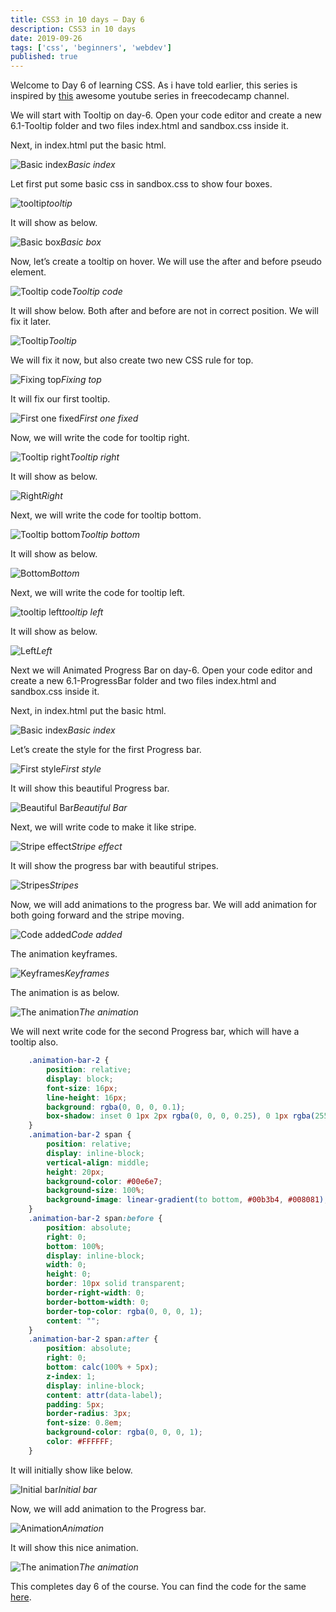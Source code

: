 ```yaml
---
title: CSS3 in 10 days — Day 6
description: CSS3 in 10 days
date: 2019-09-26
tags: ['css', 'beginners', 'webdev']
published: true
---
```


Welcome to Day 6 of learning CSS. As i have told earlier, this series is inspired by [this](https://www.youtube.com/watch?v=pmKyG3NBY_k&list=PLWKjhJtqVAbl1AfjiGyYxwpdAPi5v-1OU) awesome youtube series in freecodecamp channel.

We will start with Tooltip on day-6. Open your code editor and create a new 6.1-Tooltip folder and two files index.html and sandbox.css inside it.

Next, in index.html put the basic html.

![Basic index](https://res.cloudinary.com/dxkxvfo2o/image/upload/v1590473534/CSS10days/6/1_kgti2x.png)*Basic index*

Let first put some basic css in sandbox.css to show four boxes.

![tooltip](https://res.cloudinary.com/dxkxvfo2o/image/upload/v1590473534/CSS10days/6/2_i6jil5.png)*tooltip*

It will show as below.

![Basic box](https://res.cloudinary.com/dxkxvfo2o/image/upload/v1590473534/CSS10days/6/3_nxrp7l.png)*Basic box*

Now, let’s create a tooltip on hover. We will use the after and before pseudo element.

![Tooltip code](https://res.cloudinary.com/dxkxvfo2o/image/upload/v1590473534/CSS10days/6/4_prwedt.png)*Tooltip code*

It will show below. Both after and before are not in correct position. We will fix it later.

![Tooltip](https://res.cloudinary.com/dxkxvfo2o/image/upload/v1590473534/CSS10days/6/5_gwwtub.png)*Tooltip*

We will fix it now, but also create two new CSS rule for top.

![Fixing top](https://res.cloudinary.com/dxkxvfo2o/image/upload/v1590473534/CSS10days/6/6_ddpxoa.png)*Fixing top*

It will fix our first tooltip.

![First one fixed](https://res.cloudinary.com/dxkxvfo2o/image/upload/v1590473534/CSS10days/6/7_yf1ll3.png)*First one fixed*

Now, we will write the code for tooltip right.

![Tooltip right](https://res.cloudinary.com/dxkxvfo2o/image/upload/v1590473533/CSS10days/6/8_vazqcx.png)*Tooltip right*

It will show as below.

![Right](https://res.cloudinary.com/dxkxvfo2o/image/upload/v1590473533/CSS10days/6/9_f45jnw.png)*Right*

Next, we will write the code for tooltip bottom.

![Tooltip bottom](https://res.cloudinary.com/dxkxvfo2o/image/upload/v1590473533/CSS10days/6/10_qyj44o.png)*Tooltip bottom*

It will show as below.

![Bottom](https://res.cloudinary.com/dxkxvfo2o/image/upload/v1590473533/CSS10days/6/11_lwdmez.png)*Bottom*

Next, we will write the code for tooltip left.

![tooltip left](https://res.cloudinary.com/dxkxvfo2o/image/upload/v1590473531/CSS10days/6/12_bewjeu.png)*tooltip left*

It will show as below.

![Left](https://res.cloudinary.com/dxkxvfo2o/image/upload/v1590473533/CSS10days/6/13_yvu3ih.png)*Left*

Next we will Animated Progress Bar on day-6. Open your code editor and create a new 6.1-ProgressBar folder and two files index.html and sandbox.css inside it.

Next, in index.html put the basic html.

![Basic index](https://res.cloudinary.com/dxkxvfo2o/image/upload/v1590473533/CSS10days/6/14_rnalbw.png)*Basic index*

Let’s create the style for the first Progress bar.

![First style](https://res.cloudinary.com/dxkxvfo2o/image/upload/v1590473533/CSS10days/6/15_iwbvko.png)*First style*

It will show this beautiful Progress bar.

![Beautiful Bar](https://res.cloudinary.com/dxkxvfo2o/image/upload/v1590473532/CSS10days/6/16_rnyttr.png)*Beautiful Bar*

Next, we will write code to make it like stripe.

![Stripe effect](https://res.cloudinary.com/dxkxvfo2o/image/upload/v1590473532/CSS10days/6/17_tqg58d.png)*Stripe effect*

It will show the progress bar with beautiful stripes.

![Stripes](https://res.cloudinary.com/dxkxvfo2o/image/upload/v1590473532/CSS10days/6/18_nzgcmr.png)*Stripes*

Now, we will add animations to the progress bar. We will add animation for both going forward and the stripe moving.

![Code added](https://res.cloudinary.com/dxkxvfo2o/image/upload/v1590473532/CSS10days/6/19_f9fqlm.png)*Code added*

The animation keyframes.

![Keyframes](https://res.cloudinary.com/dxkxvfo2o/image/upload/v1590473532/CSS10days/6/20_th7pso.png)*Keyframes*

The animation is as below.

![The animation](https://res.cloudinary.com/dxkxvfo2o/image/upload/v1590473532/CSS10days/6/21_xt03vc.gif)*The animation*

We will next write code for the second Progress bar, which will have a tooltip also.


```css
    .animation-bar-2 {
        position: relative;
        display: block;
        font-size: 16px;
        line-height: 16px;
        background: rgba(0, 0, 0, 0.1);
        box-shadow: inset 0 1px 2px rgba(0, 0, 0, 0.25), 0 1px rgba(255, 255, 255, 0.08);
    }
    .animation-bar-2 span {
        position: relative;
        display: inline-block;
        vertical-align: middle;
        height: 20px;
        background-color: #00e6e7;
        background-size: 100%;
        background-image: linear-gradient(to bottom, #00b3b4, #008081);
    }
    .animation-bar-2 span:before {
        position: absolute;
        right: 0;
        bottom: 100%;
        display: inline-block;
        width: 0;
        height: 0;
        border: 10px solid transparent;
        border-right-width: 0;
        border-bottom-width: 0;
        border-top-color: rgba(0, 0, 0, 1);
        content: "";
    }
    .animation-bar-2 span:after {
        position: absolute;
        right: 0;
        bottom: calc(100% + 5px);
        z-index: 1;
        display: inline-block;
        content: attr(data-label);
        padding: 5px;
        border-radius: 3px;
        font-size: 0.8em;
        background-color: rgba(0, 0, 0, 1);
        color: #FFFFFF;
    }
```


It will initially show like below.

![Initial bar](https://res.cloudinary.com/dxkxvfo2o/image/upload/v1590473530/CSS10days/6/22_xdgoy1.png)*Initial bar*

Now, we will add animation to the Progress bar.

![Animation](https://res.cloudinary.com/dxkxvfo2o/image/upload/v1590473531/CSS10days/6/23_ppnyhp.png)*Animation*

It will show this nice animation.

![The animation](https://res.cloudinary.com/dxkxvfo2o/image/upload/v1590473532/CSS10days/6/24_npnvpa.gif)*The animation*

This completes day 6 of the course. You can find the code for the same [here](https://github.com/nabendu82/CSS10days).